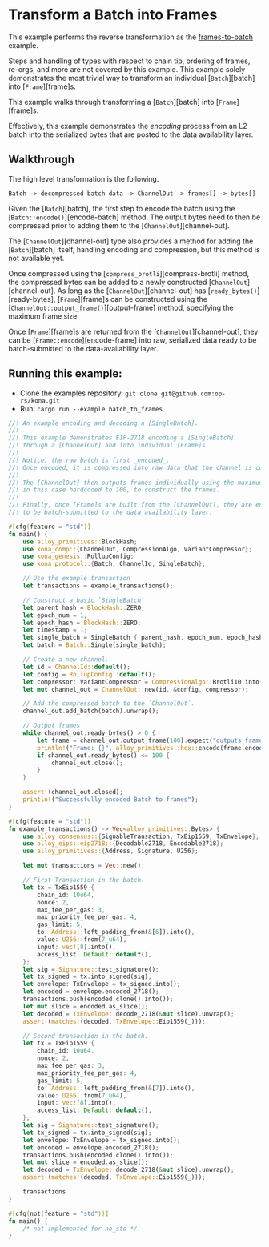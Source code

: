 
# Transform a Batch into Frames

<Callout type="info">

This example performs the reverse transformation as the [frames-to-batch][frames-to-batch] example.

</Callout>

<Callout type="danger">

Steps and handling of types with respect to chain tip, ordering of frames, re-orgs, and
more are not covered by this example. This example solely demonstrates the most trivial
way to transform an individual [`Batch`][batch] into [`Frame`][frame]s.

</Callout>

This example walks through transforming a [`Batch`][batch] into [`Frame`][frame]s.

Effectively, this example demonstrates the _encoding_ process from an L2 batch into the
serialized bytes that are posted to the data availability layer.

## Walkthrough

The high level transformation is the following.

```ignore
Batch -> decompressed batch data -> ChannelOut -> frames[] -> bytes[]
```

Given the [`Batch`][batch], the first step to encode the batch
using the [`Batch::encode()`][encode-batch] method. The output bytes
need to then be compressed prior to adding them to the
[`ChannelOut`][channel-out].

<Callout type="info">

The [`ChannelOut`][channel-out] type also provides a method for adding
the [`Batch`][batch] itself, handling encoding and compression, but
this method is not available yet.

</Callout>

Once compressed using the [`compress_brotli`][compress-brotli] method, the
compressed bytes can be added to a newly constructed [`ChannelOut`][channel-out].
As long as the [`ChannelOut`][channel-out] has [`ready_bytes()`][ready-bytes],
[`Frame`][frame]s can be constructed using the
[`ChannelOut::output_frame()`][output-frame] method, specifying the maximum
frame size.

Once [`Frame`][frame]s are returned from the [`ChannelOut`][channel-out],
they can be [`Frame::encode`][encode-frame] into raw, serialized data
ready to be batch-submitted to the data-availability layer.


## Running this example:

- Clone the examples repository: `git clone git@github.com:op-rs/kona.git`
- Run: `cargo run --example batch_to_frames`

```rust
//! An example encoding and decoding a [SingleBatch].
//!
//! This example demonstrates EIP-2718 encoding a [SingleBatch]
//! through a [ChannelOut] and into individual [Frame]s.
//!
//! Notice, the raw batch is first _encoded_.
//! Once encoded, it is compressed into raw data that the channel is constructed with.
//!
//! The [ChannelOut] then outputs frames individually using the maximum frame size,
//! in this case hardcoded to 100, to construct the frames.
//!
//! Finally, once [Frame]s are built from the [ChannelOut], they are encoded and ready
//! to be batch-submitted to the data availability layer.

#[cfg(feature = "std")]
fn main() {
    use alloy_primitives::BlockHash;
    use kona_comp::{ChannelOut, CompressionAlgo, VariantCompressor};
    use kona_genesis::RollupConfig;
    use kona_protocol::{Batch, ChannelId, SingleBatch};

    // Use the example transaction
    let transactions = example_transactions();

    // Construct a basic `SingleBatch`
    let parent_hash = BlockHash::ZERO;
    let epoch_num = 1;
    let epoch_hash = BlockHash::ZERO;
    let timestamp = 1;
    let single_batch = SingleBatch { parent_hash, epoch_num, epoch_hash, timestamp, transactions };
    let batch = Batch::Single(single_batch);

    // Create a new channel.
    let id = ChannelId::default();
    let config = RollupConfig::default();
    let compressor: VariantCompressor = CompressionAlgo::Brotli10.into();
    let mut channel_out = ChannelOut::new(id, &config, compressor);

    // Add the compressed batch to the `ChannelOut`.
    channel_out.add_batch(batch).unwrap();

    // Output frames
    while channel_out.ready_bytes() > 0 {
        let frame = channel_out.output_frame(100).expect("outputs frame");
        println!("Frame: {}", alloy_primitives::hex::encode(frame.encode()));
        if channel_out.ready_bytes() <= 100 {
            channel_out.close();
        }
    }

    assert!(channel_out.closed);
    println!("Successfully encoded Batch to frames");
}

#[cfg(feature = "std")]
fn example_transactions() -> Vec<alloy_primitives::Bytes> {
    use alloy_consensus::{SignableTransaction, TxEip1559, TxEnvelope};
    use alloy_eips::eip2718::{Decodable2718, Encodable2718};
    use alloy_primitives::{Address, Signature, U256};

    let mut transactions = Vec::new();

    // First Transaction in the batch.
    let tx = TxEip1559 {
        chain_id: 10u64,
        nonce: 2,
        max_fee_per_gas: 3,
        max_priority_fee_per_gas: 4,
        gas_limit: 5,
        to: Address::left_padding_from(&[6]).into(),
        value: U256::from(7_u64),
        input: vec![8].into(),
        access_list: Default::default(),
    };
    let sig = Signature::test_signature();
    let tx_signed = tx.into_signed(sig);
    let envelope: TxEnvelope = tx_signed.into();
    let encoded = envelope.encoded_2718();
    transactions.push(encoded.clone().into());
    let mut slice = encoded.as_slice();
    let decoded = TxEnvelope::decode_2718(&mut slice).unwrap();
    assert!(matches!(decoded, TxEnvelope::Eip1559(_)));

    // Second transaction in the batch.
    let tx = TxEip1559 {
        chain_id: 10u64,
        nonce: 2,
        max_fee_per_gas: 3,
        max_priority_fee_per_gas: 4,
        gas_limit: 5,
        to: Address::left_padding_from(&[7]).into(),
        value: U256::from(7_u64),
        input: vec![8].into(),
        access_list: Default::default(),
    };
    let sig = Signature::test_signature();
    let tx_signed = tx.into_signed(sig);
    let envelope: TxEnvelope = tx_signed.into();
    let encoded = envelope.encoded_2718();
    transactions.push(encoded.clone().into());
    let mut slice = encoded.as_slice();
    let decoded = TxEnvelope::decode_2718(&mut slice).unwrap();
    assert!(matches!(decoded, TxEnvelope::Eip1559(_)));

    transactions
}

#[cfg(not(feature = "std"))]
fn main() {
    /* not implemented for no_std */
}
```


[frames-to-batch]: ./frames-to-batch.md

[op-stack]: https://github.com/ethereum-optimism/optimism
[op-program]: https://github.com/ethereum-optimism/optimism/tree/develop/op-program
[cannon]: https://github.com/ethereum-optimism/optimism/tree/develop/cannon
[cannon-rs]: https://github.com/op-rs/cannon-rs
[asterisc]: https://github.com/ethereum-optimism/asterisc
[fp-specs]: https://specs.optimism.io/experimental/fault-proof/index.html
[fpp-specs]: https://specs.optimism.io/experimental/fault-proof/index.html#fault-proof-program
[preimage-specs]: https://specs.optimism.io/experimental/fault-proof/index.html#pre-image-oracle
[cannon-specs]: https://specs.optimism.io/experimental/fault-proof/cannon-fault-proof-vm.html#cannon-fault-proof-virtual-machine
[l2-output-root]: https://specs.optimism.io/protocol/proposals.html#l2-output-commitment-construction
[op-succinct]: https://github.com/succinctlabs/op-succinct
[revm]: https://github.com/bluealloy/revm

[kona]: https://github.com/op-rs/kona
[book]: https://op-rs.github.io/kona/
[issues]: https://github.com/op-rs/kona/issues
[new-issue]: https://github.com/op-rs/kona/issues/new
[contributing]: https://github.com/op-rs/kona/tree/main/CONTRIBUTING.md

[op-labs]: https://github.com/ethereum-optimism
[bad-boi-labs]: https://github.com/BadBoiLabs
